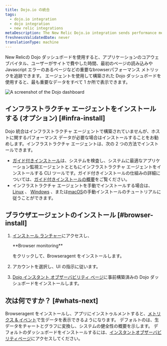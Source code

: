 ```yaml
---
title: Dojo.io の統合
tags:
  - dojo.io integration
  - dojo integration
  - new relic integrations
metaDescription: The New Relic Dojo.io integration sends performance metrics and inventory data from your Dojo.io framework to the New Relic platform.
freshnessValidatedDate: never
translationType: machine
---
```


New Relicの Dojo ダッシュボードを使用すると、アプリケーションのコアウェブバイタル、ユーザーがサイトで費やした時間、最初のページの読み込みや Javascript エラーのあるページなどの重要なbrowserパフォーマンス メトリックを追跡できます。 <InlinePopover type="browser"/>エージェントを使用して構築された Dojo ダッシュボードを使用すると、最も重要なデータをすべて 1 か所で表示できます。

<img
  title="dashboard-example.png"
  alt="A screenshot of the Dojo dashboard"
  src="/images/infrastructure_screenshot-crop_dojo-dashboard.webp"
/>

## インフラストラクチャ エージェントをインストールする (オプション) [#infra-install]

Dojo 統合はインフラストラクチャ エージェントで構築されていませんが、ホストに関するパフォーマンス データが必要な場合はインストールすることをお勧めします。インフラストラクチャ エージェントは、次の 2 つの方法でインストールできます。

* [ガイド付きインストール](https://one.newrelic.com/nr1-core?state=4f81feab-35f7-e97e-9903-52510f8542bd)は、システムを検査し、システムに最適なアプリケーション監視エージェントとともにインフラストラクチャ エージェントをインストールする CLI ツールです。ガイド付きインストールの仕組みの詳細については、[ガイド付きインストールの概要](/docs/infrastructure/host-integrations/installation/new-relic-guided-install-overview)をご覧ください。
* インフラストラクチャ エージェントを手動でインストールする場合は、 [Linux](/docs/infrastructure/install-infrastructure-agent/linux-installation/install-infrastructure-monitoring-agent-linux) 、 [Windows](/docs/infrastructure/install-infrastructure-agent/windows-installation/install-infrastructure-monitoring-agent-windows/) 、または[macOS](/docs/infrastructure/install-infrastructure-agent/macos-installation/install-infrastructure-monitoring-agent-macos/)の手動インストールのチュートリアルに従うことができます。

## ブラウザエージェントのインストール [#browser-install]

1. [インストール ランチャー](https://one.newrelic.com/marketplace?account=3510613&state=79352429-fa28-4c25-1123-30c4b23ff83c)にアクセスし、

   <DNT>
     **Browser monitoring**
   </DNT>

   をクリックして、Browseragent をインストールします。

2. アカウントを選択し、UI の指示に従います。

3. [Dojo インスタント オブザーバビリティ ページ](https://newrelic.com/instant-observability/dojo)に事前構築済みの Dojo ダッシュボードをインストールします。

## 次は何ですか？ [#whats-next]

Browseragent をインストールし、アプリにインストゥルメントすると、[メトリクス & イベント](/docs/query-your-data/explore-query-data/browse-data/introduction-data-explorer/)で生データを表示できるようになります。 デフォルトの<InlinePopover type="dashboards"/>は、生データをチャートとグラフに変換し、システムの健全性の概要を示します。 デフォルトのダッシュボードをインストールするには、[インスタントオブザーバビリティページ](https://newrelic.com/instant-observability/)にアクセスしてください。
